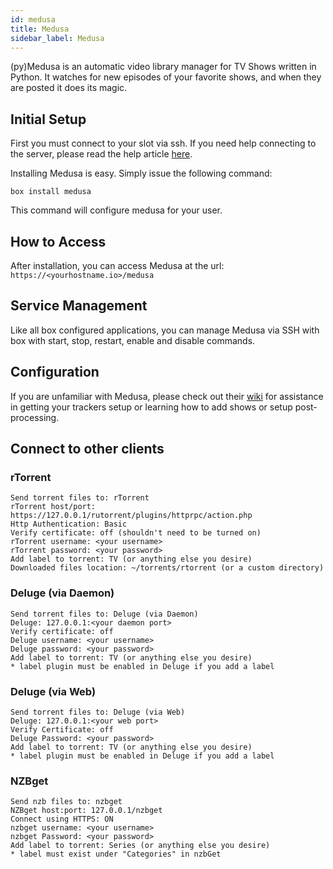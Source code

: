 ```yaml
---
id: medusa
title: Medusa
sidebar_label: Medusa
---
```


(py)Medusa is an automatic video library manager for TV Shows written in Python. It watches for new episodes of your favorite shows, and when they are posted it does its magic.

## Initial Setup

First you must connect to your slot via ssh. If you need help connecting to the server, please read the help article [here](../getting-started/how-do-i-connect.md).

Installing Medusa is easy. Simply issue the following command:

```plaintext main
box install medusa
```

This command will configure medusa for your user.

## How to Access

After installation, you can access Medusa at the url: `https://<yourhostname.io>/medusa`

## Service Management

Like all box configured applications, you can manage Medusa via SSH with box with start, stop, restart, enable and disable commands.


<SystemdTabs service="medusa" />

## Configuration

If you are unfamiliar with Medusa, please check out their [wiki](https://github.com/pymedusa/Medusa/wiki) for assistance in getting your trackers setup or learning how to add shows or setup post-processing.

## Connect to other clients

### rTorrent

```plaintext
Send torrent files to: rTorrent
rTorrent host/port: https://127.0.0.1/rutorrent/plugins/httprpc/action.php
Http Authentication: Basic
Verify certificate: off (shouldn't need to be turned on)
rTorrent username: <your username>
rTorrent password: <your password>
Add label to torrent: TV (or anything else you desire)
Downloaded files location: ~/torrents/rtorrent (or a custom directory)
```

### Deluge (via Daemon)

```plaintext
Send torrent files to: Deluge (via Daemon)
Deluge: 127.0.0.1:<your daemon port>
Verify certificate: off
Deluge username: <your username>
Deluge password: <your password>
Add label to torrent: TV (or anything else you desire)
* label plugin must be enabled in Deluge if you add a label
```

### Deluge (via Web)

```plaintext
Send torrent files to: Deluge (via Web)
Deluge: 127.0.0.1:<your web port>
Verify Certificate: off
Deluge Password: <your password>
Add label to torrent: TV (or anything else you desire)
* label plugin must be enabled in Deluge if you add a label
```

### NZBget

```plaintext
Send nzb files to: nzbget
NZBget host:port: 127.0.0.1/nzbget
Connect using HTTPS: ON
nzbget username: <your username>
nzbget Password: <your password>
Add label to torrent: Series (or anything else you desire)
* label must exist under "Categories" in nzbGet
```
